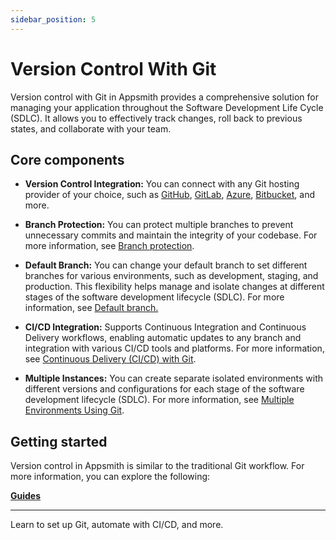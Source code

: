 ```yaml
---
sidebar_position: 5
---
```


# Version Control With Git

Version control with Git in Appsmith provides a comprehensive solution for managing your application throughout the Software Development Life Cycle (SDLC). It allows you to effectively track changes, roll back to previous states, and collaborate with your team. 



<ZoomImage src="/img/git-version-control.png" alt="" caption=""/>



## Core components


- **Version Control Integration:** You can connect with any Git hosting provider of your choice, such as [GitHub](/advanced-concepts/version-control-with-git/guides/setup-github), [GitLab](/advanced-concepts/version-control-with-git/guides/setup-gitlab), [Azure](/advanced-concepts/version-control-with-git/guides/setup-other-provider), [Bitbucket](/advanced-concepts/version-control-with-git/guides/setup-bitbucket), and more.

- **Branch Protection:** You can protect multiple branches to prevent unnecessary commits and maintain the integrity of your codebase. For more information, see [Branch protection](/advanced-concepts/version-control-with-git/reference/git-settings#branch-protection).

- **Default Branch:**  You can change your default branch to set different branches for various environments, such as development, staging, and production. This flexibility helps manage and isolate changes at different stages of the software development lifecycle (SDLC). For more information, see [Default branch.](/advanced-concepts/version-control-with-git/reference/git-settings#default-branch)


- **CI/CD Integration:** Supports Continuous Integration and Continuous Delivery workflows, enabling automatic updates to any branch and integration with various CI/CD tools and platforms. For more information, see [Continuous Delivery (CI/CD) with Git](/advanced-concepts/version-control-with-git/cd-with-git).

- **Multiple Instances:** You can create separate isolated environments with different versions and configurations for each stage of the software development lifecycle (SDLC). For more information, see [ Multiple Environments Using Git](/advanced-concepts/version-control-with-git/environments-with-git).



## Getting started

Version control in Appsmith is similar to the traditional Git workflow. For more information, you can explore the following:



<div className="containerGridSampleApp">
    <div className="containerColumnSampleApp columnGrid column-one">
        <div className="containerCol">
           <a href="/advanced-concepts/version-control-with-git/guides/overview"><strong>Guides</strong></a>
        </div><hr/>
        <div className="containerDescription">Learn to set up Git, automate with CI/CD, and more.</div>
    </div>
    <div className="columnGrid column-two" style={{margin: "10px"}}>
   </div>
</div>